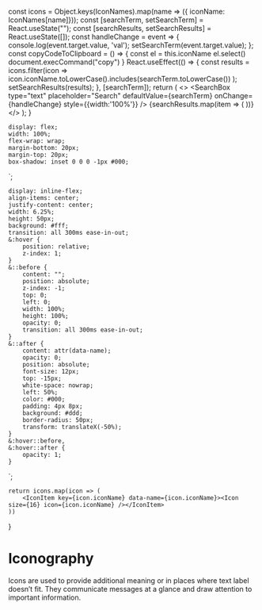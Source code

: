 


  const icons = Object.keys(IconNames).map(name => ({ iconName: IconNames[name]}));
  const [searchTerm, setSearchTerm] = React.useState("");
  const [searchResults, setSearchResults] = React.useState([]);
  const handleChange = event => {
    console.log(event.target.value, 'val');
   setSearchTerm(event.target.value);
  };
   const copyCodeToClipboard = () => {
    const el = this.iconName
    el.select()
    document.execCommand("copy")
  }
  React.useEffect(() => {
    const results = icons.filter(icon =>
      icon.iconName.toLowerCase().includes(searchTerm.toLowerCase())
    );
    setSearchResults(results);
  }, [searchTerm]);
  return (
    <>
       <SearchBox type="text" placeholder="Search" defaultValue={searchTerm} onChange={handleChange} style={{width:'100%'}} />
      <IconContainer>
         {searchResults.map(item => (
          <IconItem key={item.iconName} data-name={item.iconName}><Icon size={16} icon={item.iconName} onClick={copyCodeToClipboard}/></IconItem>
        ))}
      </IconContainer>
    </>
  );
}

    display: flex;
    width: 100%;
    flex-wrap: wrap;
    margin-bottom: 20px;
    margin-top: 20px;
    box-shadow: inset 0 0 0 -1px #000;
`;

    display: inline-flex;
    align-items: center;
    justify-content: center;
    width: 6.25%;
    height: 50px;
    background: #fff;
    transition: all 300ms ease-in-out;
    &:hover {
        position: relative;
        z-index: 1;
    }
    &::before {
        content: "";
        position: absolute;
        z-index: -1;
        top: 0;
        left: 0;
        width: 100%;
        height: 100%;
        opacity: 0;
        transition: all 300ms ease-in-out;
    }
    &::after {
        content: attr(data-name);
        opacity: 0;
        position: absolute;
        font-size: 12px;
        top: -15px;
        white-space: nowrap;
        left: 50%;
        color: #000;
        padding: 4px 8px;
        background: #ddd;
        border-radius: 50px;
        transform: translateX(-50%);
    }
    &:hover::before,
    &:hover::after {
        opacity: 1;
    }
`;

    return icons.map(icon => (
        <IconItem key={icon.iconName} data-name={icon.iconName}><Icon size={16} icon={icon.iconName} /></IconItem>
    ))
}

<Meta title="Guidelines/Iconography" />

# Iconography

Icons are used to provide additional meaning or in places where text label doesn’t fit. They communicate messages at a glance and draw attention to important information.

<IconGallery />
